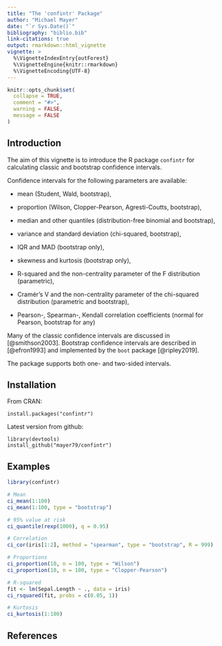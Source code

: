 ```yaml
---
title: "The 'confintr' Package"
author: "Michael Mayer"
date: "`r Sys.Date()`"
bibliography: "biblio.bib"
link-citations: true
output: rmarkdown::html_vignette
vignette: >
  %\VignetteIndexEntry{outForest}
  %\VignetteEngine{knitr::rmarkdown}
  %\VignetteEncoding{UTF-8}
---
```


```r
knitr::opts_chunk$set(
  collapse = TRUE,
  comment = "#>",
  warning = FALSE,
  message = FALSE
)
```

## Introduction

The aim of this vignette is to introduce the R package `confintr` for calculating classic and bootstrap confidence intervals.

Confidence intervals for the following parameters are available:

- mean (Student, Wald, bootstrap),

- proportion (Wilson, Clopper-Pearson, Agresti-Coutts, bootstrap),

- median and other quantiles (distribution-free binomial and bootstrap),

- variance and standard deviation (chi-squared, bootstrap),

- IQR and MAD (bootstrap only),

- skewness and kurtosis (bootstrap only),

- R-squared and the non-centrality parameter of the F distribution (parametric),

- Cramér's V and the non-centrality parameter of the chi-squared distribution (parametric and bootstrap),

- Pearson-, Spearman-, Kendall correlation coefficients (normal for Pearson, bootstrap for any)

Many of the classic confidence intervals are discussed in [@smithson2003]. Bootstrap confidence intervals are described in [@efron1993] and implemented by the `boot` package [@ripley2019].

The package supports both one- and two-sided intervals.

## Installation

From CRAN:
```
install.packages("confintr")
```

Latest version from github:
```
library(devtools)
install_github("mayer79/confintr")
```

## Examples

```r
library(confintr)

# Mean
ci_mean(1:100)
ci_mean(1:100, type = "bootstrap")

# 95% value at risk
ci_quantile(rexp(1000), q = 0.95)

# Correlation
ci_cor(iris[1:2], method = "spearman", type = "bootstrap", R = 999)

# Proportions
ci_proportion(10, n = 100, type = "Wilson")
ci_proportion(10, n = 100, type = "Clopper-Pearson")

# R-squared
fit <- lm(Sepal.Length ~ ., data = iris)
ci_rsquared(fit, probs = c(0.05, 1))

# Kurtosis
ci_kurtosis(1:100)
```

## References

